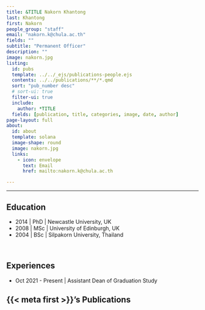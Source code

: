 ```yaml
---
title: &TITLE Nakorn Khantong
last: Khantong
first: Nakorn
people_group: "staff"
email: "nakorn.k@chula.ac.th"
fields: ""
subtitle: "Permanent Officer"
description: ""
image: nakorn.jpg
listing:
  id: pubs
  template: ../../_ejs/publications-people.ejs 
  contents: ../../publications/**/*.qmd
  sort: "pub_number desc"
  # sort-ui: true
  filter-ui: true
  include:
    author: *TITLE
  fields: [publication, title, categories, image, date, author]
page-layout: full
about: 
  id: about
  template: solana
  image-shape: round
  image: nakorn.jpg
  links:
    - icon: envelope
      text: Email
      href: mailto:nakorn.k@chula.ac.th

---
```


<hr>


:::{#about}



## Education

- 2014 | PhD | Newcastle University, UK
- 2008 | MSc | University of Edinburgh, UK
- 2004 | BSc | Silpakorn University, Thailand

<br>

## Experiences

- Oct 2021 - Present | Assistant Dean of Graduation Study

:::

## {{< meta first >}}'s Publications

:::{#pubs}
:::